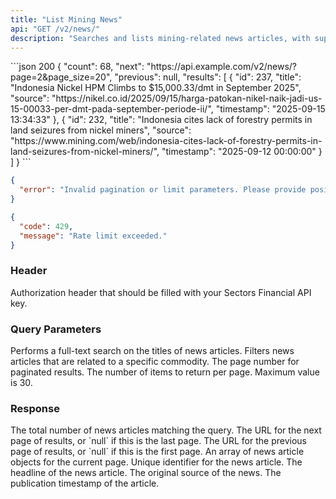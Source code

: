 ```yaml
---
title: "List Mining News"
api: "GET /v2/news/"
description: "Searches and lists mining-related news articles, with support for full pagination and filtering by keyword or commodity."
---
```


<ResponseExample>
```json 200
{
    "count": 68,
    "next": "https://api.example.com/v2/news/?page=2&page_size=20",
    "previous": null,
    "results": [
        {
            "id": 237,
            "title": "Indonesia Nickel HPM Climbs to $15,000.33/dmt in September 2025",
            "source": "https://nikel.co.id/2025/09/15/harga-patokan-nikel-naik-jadi-us-15-00033-per-dmt-pada-september-periode-ii/",
            "timestamp": "2025-09-15 13:34:33"
        },
        {
            "id": 232,
            "title": "Indonesia cites lack of forestry permits in land seizures from nickel miners",
            "source": "https://www.mining.com/web/indonesia-cites-lack-of-forestry-permits-in-land-seizures-from-nickel-miners/",
            "timestamp": "2025-09-12 00:00:00"
        }
    ]
}
```

```json 400
{
  "error": "Invalid pagination or limit parameters. Please provide positive integers."
}
```

```json 429
{
  "code": 429,
  "message": "Rate limit exceeded."
}
```

</ResponseExample>

### Header

<ParamField header="Authorization" type="string" required>
  Authorization header that should be filled with your Sectors Financial API
  key.
</ParamField>

### Query Parameters

<ParamField query="keyword" type="string">
  Performs a full-text search on the titles of news articles.
</ParamField>
<ParamField query="commodity" type="string">
  Filters news articles that are related to a specific commodity.
</ParamField>
<ParamField query="page" type="integer" default="1">
  The page number for paginated results.
</ParamField>
<ParamField query="page_size" type="integer" default="20">
  The number of items to return per page. Maximum value is 30.
</ParamField>

### Response

<ResponseField name="<PaginatedNewsResponse>" type="object">
  <Expandable title="Paginated Response properties">
    <ResponseField name="count" type="integer">
      The total number of news articles matching the query.
    </ResponseField>
    <ResponseField name="next" type="string | null">
      The URL for the next page of results, or `null` if this is the last page.
    </ResponseField>
    <ResponseField name="previous" type="string | null">
      The URL for the previous page of results, or `null` if this is the first
      page.
    </ResponseField>
    <ResponseField name="results" type="NewsArticle[]">
      An array of news article objects for the current page.
      <Expandable title="News Article properties">
        <ResponseField name="id" type="integer">
          Unique identifier for the news article.
        </ResponseField>
        <ResponseField name="title" type="string">
          The headline of the news article.
        </ResponseField>
        <ResponseField name="source" type="string">
          The original source of the news.
        </ResponseField>
        <ResponseField name="timestamp" type="string">
          The publication timestamp of the article.
        </ResponseField>
      </Expandable>
    </ResponseField>
  </Expandable>
</ResponseField>
